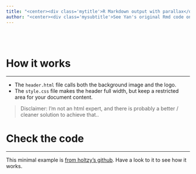 ```yaml
---
title: "<center><div class='mytitle'>R Markdown output with parallax</div></center>"
author: "<center><div class='mysubtitle'>See Yan's original Rmd code on [github](https://github.com/holtzy/R-Markdown-Parallax/tree/master)! </div></center>"
---
```


<br><br>

<div class="mycontent">


# How it works
***

- The `header.html` file calls both the background image and the logo. 
- The `style.css` file makes the header full width, but keep a restricted area for your document content.

>Disclaimer: I'm not an html expert, and there is probably a better / cleaner solution to achieve that..


# Check the code
***

This minimal example is [from holtzy's github](https://github.com/holtzy/R-Markdown-Parallax). Have a look to it to see how it works.

<br><br><br>
</div>

